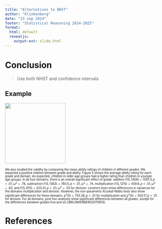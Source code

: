 ```yaml
---
title: "Alternatives to NHST"
author: "Klinkenberg"
date: "23 sep 2024"
footer: "Statistical Reasoning 2024-2025"
format: 
  html: default
  revealjs: 
    output-ext: slide.html
---
```


# Conclusion

> Use both NHST and confidence intervals

## Example {.smaller}

![](https://ars.els-cdn.com/content/image/1-s2.0-S0360131511000418-gr5.jpg){.absolute bottom="20" right="50" height="200"}

::: {style="font-size: 70%"}
We also studied the validity by comparing the mean ability ratings of children in different grades. We expected a positive relation between grade and ability. Figure 5 shows the average ability rating for each grade and domain. As expected, children in older age groups had a higher rating than children in younger age groups. In all four domains, there is an overall significant effect of grade: addition $F(5,1456)=1091.4,p<.01,\omega^2=.78$, subtraction $F(5,1363)=780.5,p<.01,\omega^2=.74$, multiplication $F(5,1215)=409.6,p<.01,\omega^2=.62$, and $F(5,973)=223.31,p<.01,\omega^2=.53$ for division. Levene's tests show differences in variances for the domains multiplication and division. However, the non-parametric Kruskal-Wallis tests also show significant differences for these domains: $\chi^2(5)=753.28,p<.01$ for multiplication and $\chi^2(5)=505.17,p<.01$ for division. For all domains, post hoc analyses show significant differences between all grades, except for the differences between grades five and six [@KLINKENBERG20111813].
:::

<!-- Footer insert below -->

# References

::: {#refs}
:::
